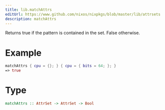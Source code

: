 ```yaml
---
title: lib.matchAttrs
editUrl: https://www.github.com/nixos/nixpkgs/blob/master/lib/attrsets.nix#L1092C5
description: matchAttrs
---
```



Returns true if the pattern is contained in the set. False otherwise.

# Example

```nix
matchAttrs { cpu = {}; } { cpu = { bits = 64; }; }
=> true
```

# Type

```haskell
matchAttrs :: AttrSet -> AttrSet -> Bool
```
